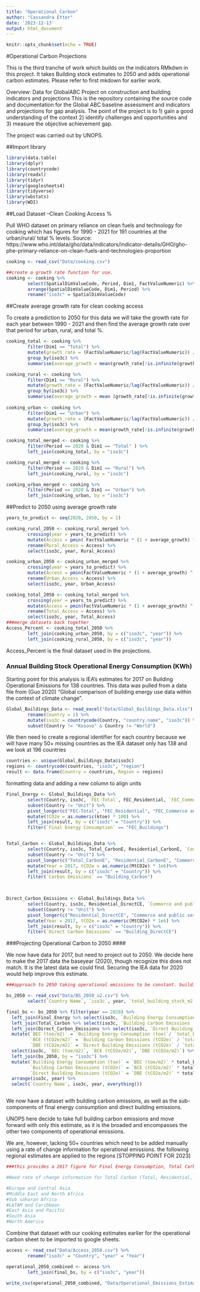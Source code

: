 ```yaml
---
title: "Operational_Carbon"
author: "Cassandra Etter"
date: '2023-12-13'
output: html_document
---
```


```r
knitr::opts_chunk$set(echo = TRUE)
```

#Operational Carbon Projections 

This is the third tranche of work which builds on the indicators RMkdwn in this project. It takes Building stock estimates to 2050 and adds operational carbon estimates. Please refer to first mkdown for earlier work. 

Overview: Data for GlobalABC Project on construction and building indicators and projections
This is the repository containing the source code and documentation for the Global ABC baseline assessment and indicators and projections for gap analysis. 
The point of the project is to 
1) gain a good understanding of the context 
2) identify challenges and opportunities and 
3) measure the objective achievement gap. 

The project was carried out by UNOPS.

##Import library
```r
library(data.table)
library(dplyr)
library(countrycode)
library(readxl)
library(tidyr)
library(googlesheets4)
library(tidyverse)
library(wbstats)
library(WDI)
```

##Load Dataset --Clean Cooking Access % 

Pull WHO dataset on primary reliance on clean fuels and technology for cooking which has figures for 1990 - 2021 for 191 countries at the urban/rural/ total % levels. 
Source: https://www.who.int/data/gho/data/indicators/indicator-details/GHO/gho-phe-primary-reliance-on-clean-fuels-and-technologies-proportion 
```r
cooking <- read_csv("Data/cooking.csv") 

##create a growth rate function for use. 
cooking <- cooking %>%
        select(SpatialDimValueCode, Period, Dim1, FactValueNumeric) %>%
        arrange(SpatialDimValueCode, Dim1, Period) %>%
        rename("iso3c" = SpatialDimValueCode) 
```

##Create average growth rate for clean cooking access 

To create a prediction to 2050 for this data we will take the growth rate for each year between 1990 - 2021 and then find the average growth rate over that period for urban, rural, and total %. 

```r
cooking_total <- cooking %>%
        filter(Dim1 == "Total") %>%
        mutate(growth_rate = (FactValueNumeric/lag(FactValueNumeric)) / 100) %>%
        group_by(iso3c) %>%
        summarise(average_growth = mean(growth_rate[!is.infinite(growth_rate)], na.rm = TRUE))

cooking_rural <- cooking %>%
        filter(Dim1 == "Rural") %>%
        mutate(growth_rate = (FactValueNumeric/lag(FactValueNumeric)) / 100 ) %>%
        group_by(iso3c) %>%
        summarise(average_growth = mean (growth_rate[!is.infinite(growth_rate)], na.rm = TRUE)) 
        
cooking_urban <- cooking %>%
        filter(Dim1 == "Urban") %>%
        mutate(growth_rate = (FactValueNumeric/lag(FactValueNumeric)) /100 ) %>%
        group_by(iso3c) %>%
        summarise(average_growth = mean(growth_rate[!is.infinite(growth_rate)], na.rm = TRUE))

cooking_total_merged <- cooking %>%
        filter(Period == 2020 & Dim1 == "Total" ) %>%
        left_join(cooking_total, by = "iso3c")

cooking_rural_merged <- cooking %>%
        filter(Period == 2020 & Dim1 == "Rural") %>%
        left_join(cooking_rural, by = "iso3c")

cooking_urban_merged <- cooking %>%
        filter(Period == 2020 & Dim1 == "Urban") %>%
        left_join(cooking_urban, by = "iso3c")
```

##Predict to 2050 using average growth rate 
```r
years_to_predict <- seq(2020, 2050, by = 1)

cooking_rural_2050 <- cooking_rural_merged %>%
        crossing(year = years_to_predict) %>%
        mutate(Access = pmin( FactValueNumeric * (1 + average_growth) ^ (year - 2020), 100)) %>%
        rename(Rural_Access = Access) %>%
        select(iso3c, year, Rural_Access)

cooking_urban_2050 <- cooking_urban_merged %>%
        crossing(year = years_to_predict) %>%
        mutate(Access = pmin(FactValueNumeric * (1 + average_growth) ^ (year - 2020), 100)) %>%
        rename(Urban_Access = Access) %>%
        select(iso3c, year, Urban_Access)

cooking_total_2050 <- cooking_total_merged %>%
        crossing(year = years_to_predict) %>%
        mutate(Access = pmin(FactValueNumeric * (1 + average_growth) ^ (year - 2020), 100)) %>%
        rename(Total_Access = Access) %>%
        select(iso3c, year, Total_Access)
###merge datasets back together 
Access_Percent <- cooking_total_2050 %>%
        left_join(cooking_urban_2050, by = c("iso3c", "year")) %>%
        left_join(cooking_rural_2050, by = c("iso3c", "year"))
```

Access_Percent is the final dataset used in the projections. 

### Annual Building Stock Operational Energy Consumption (KWh)

Starting point for this analysis is IEA's estimates for 2017 on Building Operational Emissions for 138 countries. This data was pulled from a data file from (Guo 2020) "Global comparison of building energy use data within the context of climate change". 
```r
Global_Buildings_Data <- read_excel("Data/Global_Buildings_Data.xlsx") %>%
        rename(Country = 1) %>%
        mutate(iso3c = countrycode(Country, "country.name", "iso3c")) %>%
        subset(Country != "Kosovo" & Country != "World") 
```
We then need to create a regional identifier for each country because we will have many 50+ missing countries as the IEA dataset only has 138 and we look at 196 countries 
```r
countries <- unique(Global_Buildings_Data$iso3c)
regions <- countrycode(countries, "iso3c", "region")
result <- data.frame(Country = countries, Region = regions)
```
formatting data and adding a new column to align units 

```r
Final_Energy <- Global_Buildings_Data %>%
        select(Country, iso3c, `FEC-Total`, FEC_Residential, `FEC_Commerce and public services`, FEC_Buildings) %>%
        subset(Country != "Unit") %>%
        pivot_longer(c("FEC-Total", "FEC_Residential", "FEC_Commerce and public services", "FEC_Buildings"), names_to = "Final Energy Consumption", values_to = "ktoe") %>%
        mutate(tCO2e = as.numeric(ktoe) * 100) %>%
        left_join(result, by = c("iso3c" = "Country")) %>%
        filter(`Final Energy Consumption` == "FEC_Buildings")


Total_Carbon <- Global_Buildings_Data %>%
        select(Country, iso3c, Total_CarbonE, Residential_CarbonE, `Commerce and public services_CarbonE`, Building_Carbon) %>%
        subset(Country != "Unit") %>%
        pivot_longer(c("Total_CarbonE", "Residential_CarbonE", "Commerce and public services_CarbonE", "Building_Carbon"), names_to = "Carbon Emissions", values_to = "MtCO2e") %>%
        mutate(Year = 2017, tCO2e = as.numeric(MtCO2e) * 1e6)%>%
        left_join(result, by = c("iso3c" = "Country")) %>%
        filter(`Carbon Emissions` == "Building_Carbon")
       


Direct_Carbon_Emissions <- Global_Buildings_Data %>%
        select(Country, iso3c, Residential_DirectCE, `Commerce and public services_DirectCE`, Building_DirectCE) %>%
        subset(Country != "Unit") %>%
        pivot_longer(c("Residential_DirectCE", "Commerce and public services_DirectCE", "Building_DirectCE"), names_to = "Direct Carbon Emissions", values_to = "MtCO2e") %>%
        mutate(Year = 2017, tCO2e = as.numeric(MtCO2e) * 1e6) %>%
        left_join(result, by = c("iso3c" = "Country")) %>%
        filter(`Direct Carbon Emissions` == "Building_DirectCE")
```
###Projecting Operational Carbon to 2050 ####

We now have data for 2017, but need to project out to 2050. We decide here to make the 2017 data the baseyear (2020), though recognize this does not match. It is the latest data we could find. Securing the IEA data for 2020 would help improve this estimate. 

```r
###approach to 2050 taking operational emissions to be constant. building floor space to change of total emissions 

bs_2050 <- read_csv("Data/BS_2050_v2.csv") %>%
        select(`Country Name`, `iso3c`, year, `total_building_stock_m2` ) 

final_bs <- bs_2050 %>% filter(year == 2020) %>%
  left_join(Final_Energy %>% select(iso3c, `Building Energy Consumption (toe)` = tCO2e), by = "iso3c") %>%
  left_join(Total_Carbon %>% select(iso3c, `Building Carbon Emissions (tCO2e)` = tCO2e), by = "iso3c") %>%
  left_join(Direct_Carbon_Emissions %>% select(iso3c, `Direct Building Emissions (tCO2e)` = tCO2e), by = "iso3c") %>%
  mutate(`BEC (toe/m2)` = `Building Energy Consumption (toe)`/ `total_building_stock_m2`, 
         `BCE (tCO2e/m2)` = `Building Carbon Emissions (tCO2e)` / `total_building_stock_m2`, 
         `DBE (tCO2e/m2)` = `Direct Building Emissions (tCO2e)` / `total_building_stock_m2`) %>%
  select(iso3c, `BEC (toe/m2)`, `BCE (tCO2e/m2)`, `DBE (tCO2e/m2)`) %>%
  left_join(bs_2050, by = "iso3c") %>%
  mutate(`Building Energy Consumption (toe)` = `BEC (toe/m2)` * total_building_stock_m2,
         `Building Carbon Emissions (tCO2e)` = `BCE (tCO2e/m2)` * total_building_stock_m2,
         `Direct Building Emissions (tCO2e)` = `DBE (tCO2e/m2)` * total_building_stock_m2) %>%
  arrange(iso3c, year) %>%
  select(`Country Name`, iso3c, year, everything())



```
We now have a dataset with building carbon emissions, as well as the sub-components of final energy consumption and direct building emissions. 

UNOPS here decide to take full building carbon emissions and move forward with only this estimate, as it is the broaded and encompasses the other two components of operational emissions. 

We are, however, lacking 50+ countries which need to be added manually using a rate of change information for operational emissions. the following regional estimates are applied to the regions [STOPPING POINT FOR 2023]

```r
###this provides a 2017 figure for Final Energy Consumption, Total Carbon Emissions, and Direct Carbon Emissions. To find 2050 estimate need to secure how they are projected to decrease or increase to 2050. 

#Need rate of change information for Total Carbon (Total, Residential, Commercial, Buildings)

#Europe and Central Asia 
#Middle East and North Africa
#Sub saharan Africa
#LATAM and Caribbean
#East Asia and Pacific
#South Asia
#North America
```

Combine that dataset with our cooking estimates earlier for the operational carbon sheet to be imported to google sheets. 

```r
access <- read_csv("Data/Access_2050.csv") %>%
        rename("iso3c" = "Country", "year" = "Year")

operational_2050_combined <- access %>% 
        left_join(final_bs, by = c("iso3c", "year"))

write_csv(operational_2050_combined, "Data/Operational_Emissions_Estimates.csv") 
```